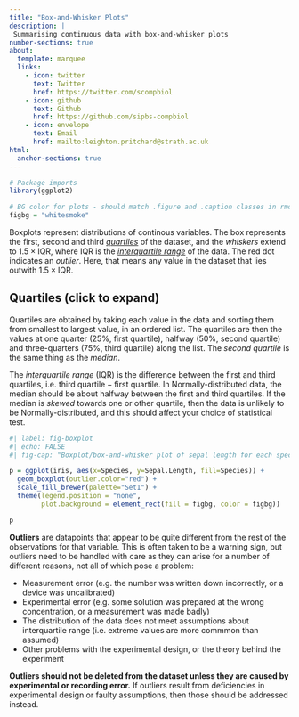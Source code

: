 ```yaml
---
title: "Box-and-Whisker Plots"
description: |
 Summarising continuous data with box-and-whisker plots
number-sections: true
about:
  template: marquee
  links:
    - icon: twitter
      text: Twitter
      href: https://twitter.com/scompbiol
    - icon: github
      text: Github
      href: https://github.com/sipbs-compbiol
    - icon: envelope
      text: Email
      href: mailto:leighton.pritchard@strath.ac.uk
html:
  anchor-sections: true
---
```


```r
# Package imports
library(ggplot2)

# BG color for plots - should match .figure and .caption classes in rmd_style.css
figbg = "whitesmoke"
```

Boxplots represent distributions of continous variables. The box represents the first, second and third [*quartiles*](https://en.wikipedia.org/wiki/Quartile) of the dataset, and the *whiskers* extend to $1.5 \times \textrm{IQR}$, where $\textrm{IQR}$ is the [*interquartile range*](https://en.wikipedia.org/wiki/Interquartile_range) of the data. The red dot indicates an *outlier*. Here, that means any value in the dataset that lies outwith $1.5 \times \textrm{IQR}$.

::: { .callout-tip collapse="true" }
## Quartiles (click to expand)
  
Quartiles are obtained by taking each value in the data and sorting them from smallest to largest value, in an ordered list. The quartiles are then the values at one quarter (25%, first quartile), halfway (50%, second quartile) and three-quarters (75%, third quartile) along the list. The *second quartile* is the same thing as the *median*.

The *interquartile range* (IQR) is the difference between the first and third quartiles, i.e. $\textrm{third quartile} - \textrm{first quartile}$. In Normally-distributed data, the median should be about halfway between the first and third quartiles. If the median is *skewed* towards one or other quartile, then the data is unlikely to be Normally-distributed, and this should affect your choice of statistical test.
:::

```r
#| label: fig-boxplot
#| echo: FALSE
#| fig-cap: "Boxplot/box-and-whisker plot of sepal length for each species from the `iris` dataset."

p = ggplot(iris, aes(x=Species, y=Sepal.Length, fill=Species)) +
  geom_boxplot(outlier.color="red") +
  scale_fill_brewer(palette="Set1") +
  theme(legend.position = "none",
        plot.background = element_rect(fill = figbg, color = figbg))

p
```

::: { .callout-warning }
**Outliers** are datapoints that appear to be quite different from the rest of the observations for that variable. This is often taken to be a warning sign, but outliers need to be handled with care as they can arise for a number of different reasons, not all of which pose a problem:

- Measurement error (e.g. the number was written down incorrectly, or a device was uncalibrated)
- Experimental error (e.g. some solution was prepared at the wrong concentration, or a measurement was made badly)
- The distribution of the data does not meet assumptions about interquartile range (i.e. extreme values are more commmon than assumed)
- Other problems with the experimental design, or the theory behind the experiment

**Outliers should not be deleted from the dataset unless they are caused by experimental or recording error.** If outliers result from deficiencies in experimental design or faulty assumptions, then those should be addressed instead.
:::
